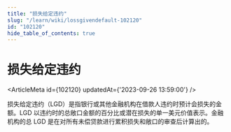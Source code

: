 ```yaml
---
title: "损失给定违约"
slug: "/learn/wiki/lossgivendefault-102120"
id: "102120"
hide_table_of_contents: true
---
```



# 损失给定违约

<ArticleMeta id={102120} updatedAt={'2023-09-26 13:59:00'} />
<div className='border-solid border-b border-t-0 my-4 border-[var(--ifm-color-gray-300)]' />

损失给定违约（LGD）是指银行或其他金融机构在借款人违约时预计会损失的金额。LGD 以违约时的总敞口金额的百分比或潜在损失的单一美元价值表示。金融机构的总 LGD 是在对所有未偿贷款进行累积损失和敞口的审查后计算出的。
